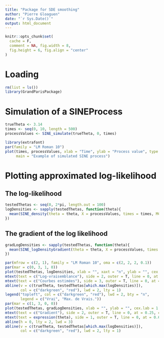 ```yaml
---
title: "Package for SDE smoothing"
author: "Pierre Gloaguen"
date: "`r Sys.Date()`"
output: html_document
---
```


```r
knitr::opts_chunk$set(
  cache = F,
  comment = NA, fig.width = 8, 
  fig.height = 6, fig.align = "center"
)
```

# Loading

```r
rm(list = ls())
library(GrandParisPackage)
```

# Simulation of a SINEProcess

```r
trueTheta <- 3.14
times <- seq(0, 10, length = 500)
processValues <- SINE_simulate(trueTheta, 0, times)
```

```r
library(extrafont)
par(family = "LM Roman 10")
plot(times, processValues, xlab = "Time", ylab = "Process value", type = "b", pch = 20,
     main = "Example of simulated SINE process")
```

# Plotting approximated log-likelihood

## The log-likelihood

```r
testedThetas <- seq(0, 2*pi, length.out = 100)
logDensities <- sapply(testedThetas, function(theta){
  mean(SINE_density(theta = theta, X = processValues, times = times, MC.size = 60, log = T))
})
```

## The gradient of the log likelihood

```r
gradLogDensities <- sapply(testedThetas, function(theta){
  mean(SINE_logDensityGradient(theta = theta, X = processValues, times = times, MC.size = 30))
})
```

```r
par(mfrow = c(2, 1), family = "LM Roman 10", oma = c(2, 2, 2, 0.1))
par(mar = c(0, 3, 1, 0))
plot(testedThetas, logDensities, xlab = "", xaxt = "n", ylab = "", cex.lab = 1.5)
mtext(text = c("Log-vraisemblance"), side = 2, outer = T, line = 0, at = 0.75, cex = 1.5)
mtext(text = c("Courbes estimées"), side = 3, outer = T, line = 0, at = 0.5, cex = 2)
abline(v = c(trueTheta, testedThetas[which.max(logDensities)]), 
       col = c("darkgreen", "red"), lwd = 2, lty = 1)
legend("topleft", col = c("darkgreen", "red"), lwd = 2, bty = "n", 
       legend = c("Vrai", "Max. de Vrais."))
par(mar = c(1, 3, 0, 0))
plot(testedThetas, gradLogDensities, xlab = "", ylab = "", cex.lab = 1.5)
mtext(text = c("Gradient"), side = 2, outer = T, line = 0, at = 0.25, cex = 1.5)
mtext(text = expression(theta), side = 1, outer = T, line = 0, at = 0.6, cex = 2)
abline(h = 0, lty = 2, lwd = 3)
abline(v = c(trueTheta, testedThetas[which.max(logDensities)]), 
       col = c("darkgreen", "red"), lwd = 2, lty = 1)
```




